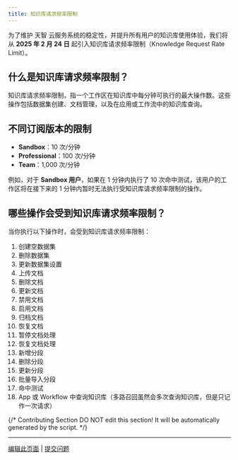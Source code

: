 ```yaml
---
title: 知识库请求频率限制
---
```


为了维护 天智 云服务系统的稳定性，并提升所有用户的知识库使用体验，我们将从 **2025 年 2 月 24 日** 起引入知识库请求频率限制（Knowledge Request Rate Limit）。

## 什么是知识库请求频率限制？

知识库请求频率限制，指一个工作区在知识库中每分钟可执行的最大操作数。这些操作包括数据集创建、文档管理，以及在应用或工作流中的知识库查询。

## 不同订阅版本的限制

-   **Sandbox**：10 次/分钟
-   **Professional**：100 次/分钟
-   **Team**：1,000 次/分钟

例如，对于 **Sandbox 用户**，如果在 1 分钟内执行了 10 次命中测试，该用户的工作区将在接下来的 1 分钟内暂时无法执行受知识库请求频率限制的操作。

## 哪些操作会受到知识库请求频率限制？

当你执行以下操作时，会受到知识库请求频率限制：

1.  创建空数据集
2.  删除数据集
3.  更新数据集设置
4.  上传文档
5.  删除文档
6.  更新文档
7.  禁用文档
8.  启用文档
9.  归档文档
10. 恢复文档
11. 暂停文档处理
12. 恢复文档处理
13. 新增分段
14. 删除分段
15. 更新分段
16. 批量导入分段
17. 命中测试
18. App 或 Workflow 中查询知识库（多路召回虽然会多次查询知识库，但是只记作一次请求）

{/*
Contributing Section
DO NOT edit this section!
It will be automatically generated by the script.
*/}

---

[编辑此页面](https://github.com/langgenius/dify-docs/edit/main/zh-hans/guides/knowledge-base/knowledge-request-rate-limit.mdx) | [提交问题](https://github.com/langgenius/dify-docs/issues/new?template=docs.yml)

